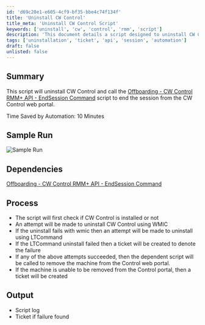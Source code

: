 ```yaml
---
id: 'd69c20e1-e605-4cf9-bf35-bbe4c74f134f'
title: 'Uninstall CW Control'
title_meta: 'Uninstall CW Control Script'
keywords: ['uninstall', 'cw', 'control', 'rmm', 'script']
description: 'This document details a script designed to uninstall CW Control and utilize the Offboarding - CW Control RMM+ API - EndSession Command to terminate the session from the CW Control web portal, saving approximately 10 minutes through automation.'
tags: ['uninstallation', 'ticket', 'api', 'session', 'automation']
draft: false
unlisted: false
---
```

## Summary

This script will uninstall CW Control and call the [Offboarding - CW Control RMM+ API - EndSession Command](https://proval.itglue.com/DOC-5078775-7721259) script to end the session from the CW Control web portal.

Time Saved by Automation: 10 Minutes

## Sample Run

![Sample Run](../../../static/img/CW-Control---Uninstall-and-Remove-from-Control-Web-Portal/image_1.png)

## Dependencies

[Offboarding - CW Control RMM+ API - EndSession Command](https://proval.itglue.com/DOC-5078775-7721259)

## Process

- The script will first check if CW Control is installed or not
- An attempt will be made to uninstall CW Control using WMIC
- If the uninstall fails with wmic then an attempt will be made to uninstall using LTCommand
- If the LTCommand uninstall failed then a ticket will be created to denote the failure
- If any of the above attempts succeeded, then the dependent script will be called to remove the machine from the Control web portal.
- If the machine is unable to be removed from the Control portal, then a ticket will be created

## Output

- Script log
- Ticket if failure found











